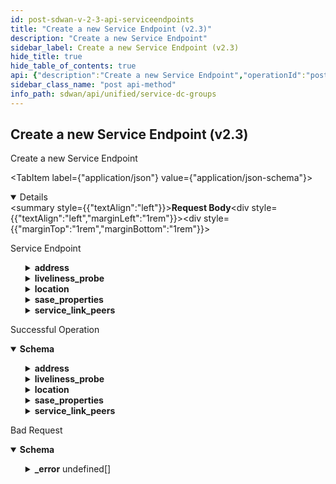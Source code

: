 ```yaml
---
id: post-sdwan-v-2-3-api-serviceendpoints
title: "Create a new Service Endpoint (v2.3)"
description: "Create a new Service Endpoint"
sidebar_label: Create a new Service Endpoint (v2.3)
hide_title: true
hide_table_of_contents: true
api: {"description":"Create a new Service Endpoint","operationId":"post-sdwan-v2.3-api-serviceendpoints","requestBody":{"content":{"application/json":{"schema":{"properties":{"address":{"description":"Address: Valid ","properties":{"city":{"description":"City: Length(max = 100, , min = 0) ","type":"string"},"country":{"description":"Country: Length(max = 100, , min = 0) ","type":"string"},"post_code":{"description":"Post Code: Length(max = 100, , min = 0) ","type":"string"},"state":{"description":"State: Length(max = 100, , min = 0) ","type":"string"},"street":{"description":"Street: Length(max = 100, , min = 0) ","type":"string"},"street2":{"description":"Street2: Length(max = 100, , min = 0) ","type":"string"}}},"admin_up":{"description":"Admin Up: Required(error = ADMIN_UP_REQD: Admin up required.) ","type":"boolean"},"allow_enterprise_traffic":{"description":"Allow Enterprise Traffic","type":"boolean"},"description":{"description":"Description: Size(max = 256, error = DESCRIPTION_SIZE_EXCEEDED: Description size exceeded., min = 0) Valid ","type":"string"},"id":{"description":"Id","type":"string"},"liveliness_probe":{"description":"Liveliness Probe: Valid ","properties":{"http":{"description":"Http: Valid ","items":{"properties":{"failure_count":{"description":"Failure Count: Required(error = INVALID_HTTP_FAILURE_COUNT_INTERVAL: Invalid http probe failure count.Should be between 3 to 300 seconds.) Range(max = 300L, error = INVALID_HTTP_FAILURE_COUNT_INTERVAL: Invalid http probe failure count.Should be between 3 to 300 seconds., min = 3L) ","type":"integer"},"http_status_codes":{"description":"Http Status Codes: ListNumber(duplicate = false, max = 600, error = INVALID_HTTP_STATUS_CODE: Invalid http status code. Should be between 100 to 600 and should not be duplicate., min = 100) Size(max = 8, error = HTTP_STATUS_CODES_EXCEEDS_LIMIT: Maximum 8 status codes can be specified, min = 0) ","items":{"description":"Http Status Codes","type":"integer"},"type":"array"},"interval":{"description":"Interval: Required(error = INVALID_HTTP_PROBE_INTERVAL: Invalid http probe interval. Should be between 10 to 3600 seconds.) Range(max = 3600L, error = INVALID_HTTP_PROBE_INTERVAL: Invalid http probe interval. Should be between 10 to 3600 seconds., min = 10L) ","type":"integer"},"url":{"description":"Url: Required(error = INVALID_HTTP_PROBE_URL: Http probe url required) Size(max = 1024, error = INVALID_HTTP_PROBLE_URL_LEN: Invalid http probe url length.Should be up to 1024., min = 0) ","type":"string"}},"required":["failure_count","interval","url"]},"type":"array"},"icmp_ping":{"description":"Icmp Ping: Valid ","items":{"properties":{"failure_count":{"description":"Failure Count: Required(error = INVALID_ICMP_FAILURE_COUNT_INTERVAL: Invalid icmp probe failure count.Should be between 3 to 300 seconds.) Range(max = 300L, error = INVALID_ICMP_FAILURE_COUNT_INTERVAL: Invalid icmp probe failure count.Should be between 3 to 300 seconds., min = 3L) ","type":"integer"},"interval":{"description":"Interval: Required(error = INVALID_ICMP_PROBE_INTERVAL: Invalid icmp probe interval.Should be between 1 to 30 seconds.) Range(max = 30L, error = INVALID_ICMP_PROBE_INTERVAL: Invalid icmp probe interval.Should be between 1 to 30 seconds., min = 1L) ","type":"integer"},"ip_addresses":{"description":"Ip Addresses: Required(error = INVALID_ICMP_PROBE: Please provide icmp probe.) ListIPAddress(bcast = DENY, listMaxSize = 8, error = INVALID_ICMP_PROBE_ADDRESSES: Please provide valid icmp probe ipv4 addresses., required = false, type = IP) ","items":{"description":"Ip Addresses","type":"string"},"type":"array"}},"required":["failure_count","interval","ip_addresses"]},"type":"array"}}},"location":{"description":"Location: Valid ","properties":{"description":{"description":"Description","type":"string"},"latitude":{"description":"Latitude: Range(max = 90L, error = INVALID_LATITUDE_VALUE: Invalid latitude value.Shoule be between -90 to 90., min = -90L) ","format":"float","type":"number"},"longitude":{"description":"Longitude: Range(max = 180L, error = INVALID_LONGITUDE_VALUE: Invalid longitude value.Shoule be between -180 to 180., min = -180L) ","format":"float","type":"number"}}},"name":{"description":"Name: Required(error = SERVICEENDPOINT_NAME_REQD: service endpoint name required.) Size(max = 128, error = SERVICEENDPOINT_NAME_EXCEEDS_LIMIT: Service endpoint name exceeds limit., min = 0) Valid ","type":"string"},"sase_properties":{"description":"Sase Properties: Valid ","properties":{"allocated_bandwidth_mbps":{"description":"Allocated Bandwidth Mbps","type":"integer"},"pa_compute_region_oid":{"description":"Pa Compute Region Oid","type":"string"}}},"service_link_peers":{"description":"Service Link Peers: Valid ","properties":{"hostnames":{"description":"Hostnames: ListString(allowDuplicate = true, allowEmpty = true, allowNull = true, length = 0, listMaxSize = 128, INVALID_SERVICELINK_PEERS_ADDRESSES, noTrim = false, regex = , required = false) ","items":{"description":"Hostnames","type":"string"},"type":"array"},"ip_addresses":{"description":"Ip Addresses: ListIPAddress(bcast = DENY, listMaxSize = 128, INVALID_SERVICELINK_PEERS_ADDRESSES, required = false, type = IP) ","items":{"description":"Ip Addresses","type":"string"},"type":"array"}}},"site_id":{"description":"Site Id","type":"string"},"tags":{"description":"Tags: ListString(allowDuplicate = false, allowEmpty = true, allowNull = true, length = 128, listMaxSize = 10, error = INVALID_TAG: Maximum 10 Unique tags of length 1024 each are allowed, noTrim = false, regex = [^,\\\\s]+, required = false) ","items":{"description":"Tags","type":"string"},"type":"array"},"type":{"description":"Type: ValidateEnum(enumClass = classOf[NetworkServiceType], message = Invalid enum string., nullAllowed = false) ","enum":["CG_TRANSIT","NON_CG_TRANSIT","SASE"],"type":"string"}},"required":["admin_up","type","name"]}}},"description":"Service Endpoint"},"responses":{"200":{"content":{"application/json":{"schema":{"properties":{"address":{"description":"Address: Valid ","properties":{"city":{"description":"City: Length(max = 100, , min = 0) ","type":"string"},"country":{"description":"Country: Length(max = 100, , min = 0) ","type":"string"},"post_code":{"description":"Post Code: Length(max = 100, , min = 0) ","type":"string"},"state":{"description":"State: Length(max = 100, , min = 0) ","type":"string"},"street":{"description":"Street: Length(max = 100, , min = 0) ","type":"string"},"street2":{"description":"Street2: Length(max = 100, , min = 0) ","type":"string"}}},"admin_up":{"description":"Admin Up: Required(error = ADMIN_UP_REQD: Admin up required.) ","type":"boolean"},"allow_enterprise_traffic":{"description":"Allow Enterprise Traffic","type":"boolean"},"description":{"description":"Description: Size(max = 256, error = DESCRIPTION_SIZE_EXCEEDED: Description size exceeded., min = 0) Valid ","type":"string"},"id":{"description":"Id","type":"string"},"liveliness_probe":{"description":"Liveliness Probe: Valid ","properties":{"http":{"description":"Http: Valid ","items":{"properties":{"failure_count":{"description":"Failure Count: Required(error = INVALID_HTTP_FAILURE_COUNT_INTERVAL: Invalid http probe failure count.Should be between 3 to 300 seconds.) Range(max = 300L, error = INVALID_HTTP_FAILURE_COUNT_INTERVAL: Invalid http probe failure count.Should be between 3 to 300 seconds., min = 3L) ","type":"integer"},"http_status_codes":{"description":"Http Status Codes: ListNumber(duplicate = false, max = 600, error = INVALID_HTTP_STATUS_CODE: Invalid http status code. Should be between 100 to 600 and should not be duplicate., min = 100) Size(max = 8, error = HTTP_STATUS_CODES_EXCEEDS_LIMIT: Maximum 8 status codes can be specified, min = 0) ","items":{"description":"Http Status Codes","type":"integer"},"type":"array"},"interval":{"description":"Interval: Required(error = INVALID_HTTP_PROBE_INTERVAL: Invalid http probe interval. Should be between 10 to 3600 seconds.) Range(max = 3600L, error = INVALID_HTTP_PROBE_INTERVAL: Invalid http probe interval. Should be between 10 to 3600 seconds., min = 10L) ","type":"integer"},"url":{"description":"Url: Required(error = INVALID_HTTP_PROBE_URL: Http probe url required) Size(max = 1024, error = INVALID_HTTP_PROBLE_URL_LEN: Invalid http probe url length.Should be up to 1024., min = 0) ","type":"string"}},"required":["failure_count","interval","url"]},"type":"array"},"icmp_ping":{"description":"Icmp Ping: Valid ","items":{"properties":{"failure_count":{"description":"Failure Count: Required(error = INVALID_ICMP_FAILURE_COUNT_INTERVAL: Invalid icmp probe failure count.Should be between 3 to 300 seconds.) Range(max = 300L, error = INVALID_ICMP_FAILURE_COUNT_INTERVAL: Invalid icmp probe failure count.Should be between 3 to 300 seconds., min = 3L) ","type":"integer"},"interval":{"description":"Interval: Required(error = INVALID_ICMP_PROBE_INTERVAL: Invalid icmp probe interval.Should be between 1 to 30 seconds.) Range(max = 30L, error = INVALID_ICMP_PROBE_INTERVAL: Invalid icmp probe interval.Should be between 1 to 30 seconds., min = 1L) ","type":"integer"},"ip_addresses":{"description":"Ip Addresses: Required(error = INVALID_ICMP_PROBE: Please provide icmp probe.) ListIPAddress(bcast = DENY, listMaxSize = 8, error = INVALID_ICMP_PROBE_ADDRESSES: Please provide valid icmp probe ipv4 addresses., required = false, type = IP) ","items":{"description":"Ip Addresses","type":"string"},"type":"array"}},"required":["failure_count","interval","ip_addresses"]},"type":"array"}}},"location":{"description":"Location: Valid ","properties":{"description":{"description":"Description","type":"string"},"latitude":{"description":"Latitude: Range(max = 90L, error = INVALID_LATITUDE_VALUE: Invalid latitude value.Shoule be between -90 to 90., min = -90L) ","format":"float","type":"number"},"longitude":{"description":"Longitude: Range(max = 180L, error = INVALID_LONGITUDE_VALUE: Invalid longitude value.Shoule be between -180 to 180., min = -180L) ","format":"float","type":"number"}}},"name":{"description":"Name: Required(error = SERVICEENDPOINT_NAME_REQD: service endpoint name required.) Size(max = 128, error = SERVICEENDPOINT_NAME_EXCEEDS_LIMIT: Service endpoint name exceeds limit., min = 0) Valid ","type":"string"},"sase_properties":{"description":"Sase Properties: Valid ","properties":{"allocated_bandwidth_mbps":{"description":"Allocated Bandwidth Mbps","type":"integer"},"pa_compute_region_oid":{"description":"Pa Compute Region Oid","type":"string"}}},"service_link_peers":{"description":"Service Link Peers: Valid ","properties":{"hostnames":{"description":"Hostnames: ListString(allowDuplicate = true, allowEmpty = true, allowNull = true, length = 0, listMaxSize = 128, INVALID_SERVICELINK_PEERS_ADDRESSES, noTrim = false, regex = , required = false) ","items":{"description":"Hostnames","type":"string"},"type":"array"},"ip_addresses":{"description":"Ip Addresses: ListIPAddress(bcast = DENY, listMaxSize = 128, INVALID_SERVICELINK_PEERS_ADDRESSES, required = false, type = IP) ","items":{"description":"Ip Addresses","type":"string"},"type":"array"}}},"site_id":{"description":"Site Id","type":"string"},"tags":{"description":"Tags: ListString(allowDuplicate = false, allowEmpty = true, allowNull = true, length = 128, listMaxSize = 10, error = INVALID_TAG: Maximum 10 Unique tags of length 1024 each are allowed, noTrim = false, regex = [^,\\\\s]+, required = false) ","items":{"description":"Tags","type":"string"},"type":"array"},"type":{"description":"Type: ValidateEnum(enumClass = classOf[NetworkServiceType], message = Invalid enum string., nullAllowed = false) ","enum":["CG_TRANSIT","NON_CG_TRANSIT","SASE"],"type":"string"}},"required":["admin_up","type","name"]}}},"description":"Successful Operation"},"400":{"content":{"application/json":{"example":{"value":{"_error":[{"code":"INVALID_JSON_INPUT"},{"code":"UNKNOWN_SITE"},{"code":"SERVICEENDPOINT_EXIST_WITH_SITE"},{"code":"SERVICEENDPOINT_NAME_REQD"},{"code":"SERVICEENDPOINT_NAME_EXCEEDS_LIMIT"},{"code":"DESCRIPTION_SIZE_EXCEEDED"},{"code":"ADMIN_UP_REQD"},{"code":"SERVICEENDPOINT_CREATE_NOTALLOWED_SASE"}]}},"schema":{"properties":{"_error":{"items":{"properties":{"code":{"type":"string"},"message":{"type":"string"}}},"type":"array"}}}}},"description":"Bad Request"}},"tags":["Service & DC Groups"],"method":"post","path":"/sdwan/v2.3/api/serviceendpoints","jsonRequestBodyExample":{"address":{"city":"string","country":"string","post_code":"string","state":"string","street":"string","street2":"string"},"admin_up":true,"allow_enterprise_traffic":true,"description":"string","id":"string","liveliness_probe":{"http":[{"failure_count":0,"http_status_codes":[0],"interval":0,"url":"string"}],"icmp_ping":[{"failure_count":0,"interval":0,"ip_addresses":["string"]}]},"location":{"description":"string","latitude":0,"longitude":0},"name":"string","sase_properties":{"allocated_bandwidth_mbps":0,"pa_compute_region_oid":"string"},"service_link_peers":{"hostnames":["string"],"ip_addresses":["string"]},"site_id":"string","tags":["string"],"type":"CG_TRANSIT"},"info":{"contact":{},"description":"List of APIs used to manage the DC groups, service endpoints and service mappings. It is used to classify sites (Data Centers) into DC groups and external service groups.","title":"Service & DC Groups","version":"Latest"},"postman":{"name":"Create a new Service Endpoint (v2.3)","description":{"content":"Create a new Service Endpoint","type":"text/plain"},"url":{"path":["sdwan","v2.3","api","serviceendpoints"],"host":["{{baseUrl}}"],"query":[],"variable":[]},"header":[{"key":"Content-Type","value":"application/json"},{"key":"Accept","value":"application/json"}],"method":"POST","body":{"mode":"raw","raw":"\"\"","options":{"raw":{"language":"json"}}}}}
sidebar_class_name: "post api-method"
info_path: sdwan/api/unified/service-dc-groups
---
```



## Create a new Service Endpoint (v2.3)



Create a new Service Endpoint

<MimeTabs><TabItem label={"application/json"} value={"application/json-schema"}><details style={{}} data-collapsed={false} open={true}><summary style={{"textAlign":"left"}}><strong>Request Body</strong></summary><div style={{"textAlign":"left","marginLeft":"1rem"}}><div style={{"marginTop":"1rem","marginBottom":"1rem"}}>

Service Endpoint

</div></div><ul style={{"marginLeft":"1rem"}}><SchemaItem collapsible={true} className={"schemaItem"}><details style={{}}><summary style={{}}><strong>address</strong><span style={{"opacity":"0.6"}}> </span></summary><div style={{"marginLeft":"1rem"}}><div style={{"marginTop":".5rem","marginBottom":".5rem"}}>

Address: Valid 

</div><SchemaItem collapsible={false} name={"city"} required={false} schemaDescription={"City: Length(max = 100, , min = 0) "} schemaName={"string"} qualifierMessage={undefined} defaultValue={undefined}></SchemaItem><SchemaItem collapsible={false} name={"country"} required={false} schemaDescription={"Country: Length(max = 100, , min = 0) "} schemaName={"string"} qualifierMessage={undefined} defaultValue={undefined}></SchemaItem><SchemaItem collapsible={false} name={"post_code"} required={false} schemaDescription={"Post Code: Length(max = 100, , min = 0) "} schemaName={"string"} qualifierMessage={undefined} defaultValue={undefined}></SchemaItem><SchemaItem collapsible={false} name={"state"} required={false} schemaDescription={"State: Length(max = 100, , min = 0) "} schemaName={"string"} qualifierMessage={undefined} defaultValue={undefined}></SchemaItem><SchemaItem collapsible={false} name={"street"} required={false} schemaDescription={"Street: Length(max = 100, , min = 0) "} schemaName={"string"} qualifierMessage={undefined} defaultValue={undefined}></SchemaItem><SchemaItem collapsible={false} name={"street2"} required={false} schemaDescription={"Street2: Length(max = 100, , min = 0) "} schemaName={"string"} qualifierMessage={undefined} defaultValue={undefined}></SchemaItem></div></details></SchemaItem><SchemaItem collapsible={false} name={"admin_up"} required={true} schemaDescription={"Admin Up: Required(error = ADMIN_UP_REQD: Admin up required.) "} schemaName={"boolean"} qualifierMessage={undefined} defaultValue={undefined}></SchemaItem><SchemaItem collapsible={false} name={"allow_enterprise_traffic"} required={false} schemaDescription={"Allow Enterprise Traffic"} schemaName={"boolean"} qualifierMessage={undefined} defaultValue={undefined}></SchemaItem><SchemaItem collapsible={false} name={"description"} required={false} schemaDescription={"Description: Size(max = 256, error = DESCRIPTION_SIZE_EXCEEDED: Description size exceeded., min = 0) Valid "} schemaName={"string"} qualifierMessage={undefined} defaultValue={undefined}></SchemaItem><SchemaItem collapsible={false} name={"id"} required={false} schemaDescription={"Id"} schemaName={"string"} qualifierMessage={undefined} defaultValue={undefined}></SchemaItem><SchemaItem collapsible={true} className={"schemaItem"}><details style={{}}><summary style={{}}><strong>liveliness_probe</strong><span style={{"opacity":"0.6"}}> </span></summary><div style={{"marginLeft":"1rem"}}><div style={{"marginTop":".5rem","marginBottom":".5rem"}}>

Liveliness Probe: Valid 

</div><SchemaItem collapsible={true} className={"schemaItem"}><details style={{}}><summary style={{}}><strong>http</strong><span style={{"opacity":"0.6"}}> undefined[]</span></summary><div style={{"marginLeft":"1rem"}}><div style={{"marginTop":".5rem","marginBottom":".5rem"}}>

Http: Valid 

</div><SchemaItem collapsible={false} name={"failure_count"} required={true} schemaDescription={"Failure Count: Required(error = INVALID_HTTP_FAILURE_COUNT_INTERVAL: Invalid http probe failure count.Should be between 3 to 300 seconds.) Range(max = 300L, error = INVALID_HTTP_FAILURE_COUNT_INTERVAL: Invalid http probe failure count.Should be between 3 to 300 seconds., min = 3L) "} schemaName={"integer"} qualifierMessage={undefined} defaultValue={undefined}></SchemaItem><SchemaItem collapsible={false} name={"http_status_codes"} required={false} schemaDescription={"Http Status Codes: ListNumber(duplicate = false, max = 600, error = INVALID_HTTP_STATUS_CODE: Invalid http status code. Should be between 100 to 600 and should not be duplicate., min = 100) Size(max = 8, error = HTTP_STATUS_CODES_EXCEEDS_LIMIT: Maximum 8 status codes can be specified, min = 0) "} schemaName={"integer[]"} qualifierMessage={undefined} defaultValue={undefined}></SchemaItem><SchemaItem collapsible={false} name={"interval"} required={true} schemaDescription={"Interval: Required(error = INVALID_HTTP_PROBE_INTERVAL: Invalid http probe interval. Should be between 10 to 3600 seconds.) Range(max = 3600L, error = INVALID_HTTP_PROBE_INTERVAL: Invalid http probe interval. Should be between 10 to 3600 seconds., min = 10L) "} schemaName={"integer"} qualifierMessage={undefined} defaultValue={undefined}></SchemaItem><SchemaItem collapsible={false} name={"url"} required={true} schemaDescription={"Url: Required(error = INVALID_HTTP_PROBE_URL: Http probe url required) Size(max = 1024, error = INVALID_HTTP_PROBLE_URL_LEN: Invalid http probe url length.Should be up to 1024., min = 0) "} schemaName={"string"} qualifierMessage={undefined} defaultValue={undefined}></SchemaItem></div></details></SchemaItem><SchemaItem collapsible={true} className={"schemaItem"}><details style={{}}><summary style={{}}><strong>icmp_ping</strong><span style={{"opacity":"0.6"}}> undefined[]</span></summary><div style={{"marginLeft":"1rem"}}><div style={{"marginTop":".5rem","marginBottom":".5rem"}}>

Icmp Ping: Valid 

</div><SchemaItem collapsible={false} name={"failure_count"} required={true} schemaDescription={"Failure Count: Required(error = INVALID_ICMP_FAILURE_COUNT_INTERVAL: Invalid icmp probe failure count.Should be between 3 to 300 seconds.) Range(max = 300L, error = INVALID_ICMP_FAILURE_COUNT_INTERVAL: Invalid icmp probe failure count.Should be between 3 to 300 seconds., min = 3L) "} schemaName={"integer"} qualifierMessage={undefined} defaultValue={undefined}></SchemaItem><SchemaItem collapsible={false} name={"interval"} required={true} schemaDescription={"Interval: Required(error = INVALID_ICMP_PROBE_INTERVAL: Invalid icmp probe interval.Should be between 1 to 30 seconds.) Range(max = 30L, error = INVALID_ICMP_PROBE_INTERVAL: Invalid icmp probe interval.Should be between 1 to 30 seconds., min = 1L) "} schemaName={"integer"} qualifierMessage={undefined} defaultValue={undefined}></SchemaItem><SchemaItem collapsible={false} name={"ip_addresses"} required={true} schemaDescription={"Ip Addresses: Required(error = INVALID_ICMP_PROBE: Please provide icmp probe.) ListIPAddress(bcast = DENY, listMaxSize = 8, error = INVALID_ICMP_PROBE_ADDRESSES: Please provide valid icmp probe ipv4 addresses., required = false, type = IP) "} schemaName={"string[]"} qualifierMessage={undefined} defaultValue={undefined}></SchemaItem></div></details></SchemaItem></div></details></SchemaItem><SchemaItem collapsible={true} className={"schemaItem"}><details style={{}}><summary style={{}}><strong>location</strong><span style={{"opacity":"0.6"}}> </span></summary><div style={{"marginLeft":"1rem"}}><div style={{"marginTop":".5rem","marginBottom":".5rem"}}>

Location: Valid 

</div><SchemaItem collapsible={false} name={"description"} required={false} schemaDescription={"Description"} schemaName={"string"} qualifierMessage={undefined} defaultValue={undefined}></SchemaItem><SchemaItem collapsible={false} name={"latitude"} required={false} schemaDescription={"Latitude: Range(max = 90L, error = INVALID_LATITUDE_VALUE: Invalid latitude value.Shoule be between -90 to 90., min = -90L) "} schemaName={"float"} qualifierMessage={undefined} defaultValue={undefined}></SchemaItem><SchemaItem collapsible={false} name={"longitude"} required={false} schemaDescription={"Longitude: Range(max = 180L, error = INVALID_LONGITUDE_VALUE: Invalid longitude value.Shoule be between -180 to 180., min = -180L) "} schemaName={"float"} qualifierMessage={undefined} defaultValue={undefined}></SchemaItem></div></details></SchemaItem><SchemaItem collapsible={false} name={"name"} required={true} schemaDescription={"Name: Required(error = SERVICEENDPOINT_NAME_REQD: service endpoint name required.) Size(max = 128, error = SERVICEENDPOINT_NAME_EXCEEDS_LIMIT: Service endpoint name exceeds limit., min = 0) Valid "} schemaName={"string"} qualifierMessage={undefined} defaultValue={undefined}></SchemaItem><SchemaItem collapsible={true} className={"schemaItem"}><details style={{}}><summary style={{}}><strong>sase_properties</strong><span style={{"opacity":"0.6"}}> </span></summary><div style={{"marginLeft":"1rem"}}><div style={{"marginTop":".5rem","marginBottom":".5rem"}}>

Sase Properties: Valid 

</div><SchemaItem collapsible={false} name={"allocated_bandwidth_mbps"} required={false} schemaDescription={"Allocated Bandwidth Mbps"} schemaName={"integer"} qualifierMessage={undefined} defaultValue={undefined}></SchemaItem><SchemaItem collapsible={false} name={"pa_compute_region_oid"} required={false} schemaDescription={"Pa Compute Region Oid"} schemaName={"string"} qualifierMessage={undefined} defaultValue={undefined}></SchemaItem></div></details></SchemaItem><SchemaItem collapsible={true} className={"schemaItem"}><details style={{}}><summary style={{}}><strong>service_link_peers</strong><span style={{"opacity":"0.6"}}> </span></summary><div style={{"marginLeft":"1rem"}}><div style={{"marginTop":".5rem","marginBottom":".5rem"}}>

Service Link Peers: Valid 

</div><SchemaItem collapsible={false} name={"hostnames"} required={false} schemaDescription={"Hostnames: ListString(allowDuplicate = true, allowEmpty = true, allowNull = true, length = 0, listMaxSize = 128, INVALID_SERVICELINK_PEERS_ADDRESSES, noTrim = false, regex = , required = false) "} schemaName={"string[]"} qualifierMessage={undefined} defaultValue={undefined}></SchemaItem><SchemaItem collapsible={false} name={"ip_addresses"} required={false} schemaDescription={"Ip Addresses: ListIPAddress(bcast = DENY, listMaxSize = 128, INVALID_SERVICELINK_PEERS_ADDRESSES, required = false, type = IP) "} schemaName={"string[]"} qualifierMessage={undefined} defaultValue={undefined}></SchemaItem></div></details></SchemaItem><SchemaItem collapsible={false} name={"site_id"} required={false} schemaDescription={"Site Id"} schemaName={"string"} qualifierMessage={undefined} defaultValue={undefined}></SchemaItem><SchemaItem collapsible={false} name={"tags"} required={false} schemaDescription={"Tags: ListString(allowDuplicate = false, allowEmpty = true, allowNull = true, length = 128, listMaxSize = 10, error = INVALID_TAG: Maximum 10 Unique tags of length 1024 each are allowed, noTrim = false, regex = [^,\\\\s]+, required = false) "} schemaName={"string[]"} qualifierMessage={undefined} defaultValue={undefined}></SchemaItem><SchemaItem collapsible={false} name={"type"} required={true} schemaDescription={"Type: ValidateEnum(enumClass = classOf[NetworkServiceType], message = Invalid enum string., nullAllowed = false) "} schemaName={"string"} qualifierMessage={"**Possible values:** [`CG_TRANSIT`, `NON_CG_TRANSIT`, `SASE`]"} defaultValue={undefined}></SchemaItem></ul></details></TabItem></MimeTabs><div><ApiTabs><TabItem label={"200"} value={"200"}><div>

Successful Operation

</div><div><MimeTabs groupId={"mime-type"}><TabItem label={"application/json"} value={"application/json"}><SchemaTabs groupId={"schema-tabs"}><TabItem label={"Schema"} value={"Schema"}><details style={{}} data-collapsed={false} open={true}><summary style={{"textAlign":"left"}}><strong>Schema</strong></summary><div style={{"textAlign":"left","marginLeft":"1rem"}}></div><ul style={{"marginLeft":"1rem"}}><SchemaItem collapsible={true} className={"schemaItem"}><details style={{}}><summary style={{}}><strong>address</strong><span style={{"opacity":"0.6"}}> </span></summary><div style={{"marginLeft":"1rem"}}><div style={{"marginTop":".5rem","marginBottom":".5rem"}}>

Address: Valid 

</div><SchemaItem collapsible={false} name={"city"} required={false} schemaDescription={"City: Length(max = 100, , min = 0) "} schemaName={"string"} qualifierMessage={undefined} defaultValue={undefined}></SchemaItem><SchemaItem collapsible={false} name={"country"} required={false} schemaDescription={"Country: Length(max = 100, , min = 0) "} schemaName={"string"} qualifierMessage={undefined} defaultValue={undefined}></SchemaItem><SchemaItem collapsible={false} name={"post_code"} required={false} schemaDescription={"Post Code: Length(max = 100, , min = 0) "} schemaName={"string"} qualifierMessage={undefined} defaultValue={undefined}></SchemaItem><SchemaItem collapsible={false} name={"state"} required={false} schemaDescription={"State: Length(max = 100, , min = 0) "} schemaName={"string"} qualifierMessage={undefined} defaultValue={undefined}></SchemaItem><SchemaItem collapsible={false} name={"street"} required={false} schemaDescription={"Street: Length(max = 100, , min = 0) "} schemaName={"string"} qualifierMessage={undefined} defaultValue={undefined}></SchemaItem><SchemaItem collapsible={false} name={"street2"} required={false} schemaDescription={"Street2: Length(max = 100, , min = 0) "} schemaName={"string"} qualifierMessage={undefined} defaultValue={undefined}></SchemaItem></div></details></SchemaItem><SchemaItem collapsible={false} name={"admin_up"} required={false} schemaDescription={"Admin Up: Required(error = ADMIN_UP_REQD: Admin up required.) "} schemaName={"boolean"} qualifierMessage={undefined} defaultValue={undefined}></SchemaItem><SchemaItem collapsible={false} name={"allow_enterprise_traffic"} required={false} schemaDescription={"Allow Enterprise Traffic"} schemaName={"boolean"} qualifierMessage={undefined} defaultValue={undefined}></SchemaItem><SchemaItem collapsible={false} name={"description"} required={false} schemaDescription={"Description: Size(max = 256, error = DESCRIPTION_SIZE_EXCEEDED: Description size exceeded., min = 0) Valid "} schemaName={"string"} qualifierMessage={undefined} defaultValue={undefined}></SchemaItem><SchemaItem collapsible={false} name={"id"} required={false} schemaDescription={"Id"} schemaName={"string"} qualifierMessage={undefined} defaultValue={undefined}></SchemaItem><SchemaItem collapsible={true} className={"schemaItem"}><details style={{}}><summary style={{}}><strong>liveliness_probe</strong><span style={{"opacity":"0.6"}}> </span></summary><div style={{"marginLeft":"1rem"}}><div style={{"marginTop":".5rem","marginBottom":".5rem"}}>

Liveliness Probe: Valid 

</div><SchemaItem collapsible={true} className={"schemaItem"}><details style={{}}><summary style={{}}><strong>http</strong><span style={{"opacity":"0.6"}}> undefined[]</span></summary><div style={{"marginLeft":"1rem"}}><div style={{"marginTop":".5rem","marginBottom":".5rem"}}>

Http: Valid 

</div><SchemaItem collapsible={false} name={"failure_count"} required={false} schemaDescription={"Failure Count: Required(error = INVALID_HTTP_FAILURE_COUNT_INTERVAL: Invalid http probe failure count.Should be between 3 to 300 seconds.) Range(max = 300L, error = INVALID_HTTP_FAILURE_COUNT_INTERVAL: Invalid http probe failure count.Should be between 3 to 300 seconds., min = 3L) "} schemaName={"integer"} qualifierMessage={undefined} defaultValue={undefined}></SchemaItem><SchemaItem collapsible={false} name={"http_status_codes"} required={false} schemaDescription={"Http Status Codes: ListNumber(duplicate = false, max = 600, error = INVALID_HTTP_STATUS_CODE: Invalid http status code. Should be between 100 to 600 and should not be duplicate., min = 100) Size(max = 8, error = HTTP_STATUS_CODES_EXCEEDS_LIMIT: Maximum 8 status codes can be specified, min = 0) "} schemaName={"integer[]"} qualifierMessage={undefined} defaultValue={undefined}></SchemaItem><SchemaItem collapsible={false} name={"interval"} required={false} schemaDescription={"Interval: Required(error = INVALID_HTTP_PROBE_INTERVAL: Invalid http probe interval. Should be between 10 to 3600 seconds.) Range(max = 3600L, error = INVALID_HTTP_PROBE_INTERVAL: Invalid http probe interval. Should be between 10 to 3600 seconds., min = 10L) "} schemaName={"integer"} qualifierMessage={undefined} defaultValue={undefined}></SchemaItem><SchemaItem collapsible={false} name={"url"} required={false} schemaDescription={"Url: Required(error = INVALID_HTTP_PROBE_URL: Http probe url required) Size(max = 1024, error = INVALID_HTTP_PROBLE_URL_LEN: Invalid http probe url length.Should be up to 1024., min = 0) "} schemaName={"string"} qualifierMessage={undefined} defaultValue={undefined}></SchemaItem></div></details></SchemaItem><SchemaItem collapsible={true} className={"schemaItem"}><details style={{}}><summary style={{}}><strong>icmp_ping</strong><span style={{"opacity":"0.6"}}> undefined[]</span></summary><div style={{"marginLeft":"1rem"}}><div style={{"marginTop":".5rem","marginBottom":".5rem"}}>

Icmp Ping: Valid 

</div><SchemaItem collapsible={false} name={"failure_count"} required={false} schemaDescription={"Failure Count: Required(error = INVALID_ICMP_FAILURE_COUNT_INTERVAL: Invalid icmp probe failure count.Should be between 3 to 300 seconds.) Range(max = 300L, error = INVALID_ICMP_FAILURE_COUNT_INTERVAL: Invalid icmp probe failure count.Should be between 3 to 300 seconds., min = 3L) "} schemaName={"integer"} qualifierMessage={undefined} defaultValue={undefined}></SchemaItem><SchemaItem collapsible={false} name={"interval"} required={false} schemaDescription={"Interval: Required(error = INVALID_ICMP_PROBE_INTERVAL: Invalid icmp probe interval.Should be between 1 to 30 seconds.) Range(max = 30L, error = INVALID_ICMP_PROBE_INTERVAL: Invalid icmp probe interval.Should be between 1 to 30 seconds., min = 1L) "} schemaName={"integer"} qualifierMessage={undefined} defaultValue={undefined}></SchemaItem><SchemaItem collapsible={false} name={"ip_addresses"} required={false} schemaDescription={"Ip Addresses: Required(error = INVALID_ICMP_PROBE: Please provide icmp probe.) ListIPAddress(bcast = DENY, listMaxSize = 8, error = INVALID_ICMP_PROBE_ADDRESSES: Please provide valid icmp probe ipv4 addresses., required = false, type = IP) "} schemaName={"string[]"} qualifierMessage={undefined} defaultValue={undefined}></SchemaItem></div></details></SchemaItem></div></details></SchemaItem><SchemaItem collapsible={true} className={"schemaItem"}><details style={{}}><summary style={{}}><strong>location</strong><span style={{"opacity":"0.6"}}> </span></summary><div style={{"marginLeft":"1rem"}}><div style={{"marginTop":".5rem","marginBottom":".5rem"}}>

Location: Valid 

</div><SchemaItem collapsible={false} name={"description"} required={false} schemaDescription={"Description"} schemaName={"string"} qualifierMessage={undefined} defaultValue={undefined}></SchemaItem><SchemaItem collapsible={false} name={"latitude"} required={false} schemaDescription={"Latitude: Range(max = 90L, error = INVALID_LATITUDE_VALUE: Invalid latitude value.Shoule be between -90 to 90., min = -90L) "} schemaName={"float"} qualifierMessage={undefined} defaultValue={undefined}></SchemaItem><SchemaItem collapsible={false} name={"longitude"} required={false} schemaDescription={"Longitude: Range(max = 180L, error = INVALID_LONGITUDE_VALUE: Invalid longitude value.Shoule be between -180 to 180., min = -180L) "} schemaName={"float"} qualifierMessage={undefined} defaultValue={undefined}></SchemaItem></div></details></SchemaItem><SchemaItem collapsible={false} name={"name"} required={false} schemaDescription={"Name: Required(error = SERVICEENDPOINT_NAME_REQD: service endpoint name required.) Size(max = 128, error = SERVICEENDPOINT_NAME_EXCEEDS_LIMIT: Service endpoint name exceeds limit., min = 0) Valid "} schemaName={"string"} qualifierMessage={undefined} defaultValue={undefined}></SchemaItem><SchemaItem collapsible={true} className={"schemaItem"}><details style={{}}><summary style={{}}><strong>sase_properties</strong><span style={{"opacity":"0.6"}}> </span></summary><div style={{"marginLeft":"1rem"}}><div style={{"marginTop":".5rem","marginBottom":".5rem"}}>

Sase Properties: Valid 

</div><SchemaItem collapsible={false} name={"allocated_bandwidth_mbps"} required={false} schemaDescription={"Allocated Bandwidth Mbps"} schemaName={"integer"} qualifierMessage={undefined} defaultValue={undefined}></SchemaItem><SchemaItem collapsible={false} name={"pa_compute_region_oid"} required={false} schemaDescription={"Pa Compute Region Oid"} schemaName={"string"} qualifierMessage={undefined} defaultValue={undefined}></SchemaItem></div></details></SchemaItem><SchemaItem collapsible={true} className={"schemaItem"}><details style={{}}><summary style={{}}><strong>service_link_peers</strong><span style={{"opacity":"0.6"}}> </span></summary><div style={{"marginLeft":"1rem"}}><div style={{"marginTop":".5rem","marginBottom":".5rem"}}>

Service Link Peers: Valid 

</div><SchemaItem collapsible={false} name={"hostnames"} required={false} schemaDescription={"Hostnames: ListString(allowDuplicate = true, allowEmpty = true, allowNull = true, length = 0, listMaxSize = 128, INVALID_SERVICELINK_PEERS_ADDRESSES, noTrim = false, regex = , required = false) "} schemaName={"string[]"} qualifierMessage={undefined} defaultValue={undefined}></SchemaItem><SchemaItem collapsible={false} name={"ip_addresses"} required={false} schemaDescription={"Ip Addresses: ListIPAddress(bcast = DENY, listMaxSize = 128, INVALID_SERVICELINK_PEERS_ADDRESSES, required = false, type = IP) "} schemaName={"string[]"} qualifierMessage={undefined} defaultValue={undefined}></SchemaItem></div></details></SchemaItem><SchemaItem collapsible={false} name={"site_id"} required={false} schemaDescription={"Site Id"} schemaName={"string"} qualifierMessage={undefined} defaultValue={undefined}></SchemaItem><SchemaItem collapsible={false} name={"tags"} required={false} schemaDescription={"Tags: ListString(allowDuplicate = false, allowEmpty = true, allowNull = true, length = 128, listMaxSize = 10, error = INVALID_TAG: Maximum 10 Unique tags of length 1024 each are allowed, noTrim = false, regex = [^,\\\\s]+, required = false) "} schemaName={"string[]"} qualifierMessage={undefined} defaultValue={undefined}></SchemaItem><SchemaItem collapsible={false} name={"type"} required={false} schemaDescription={"Type: ValidateEnum(enumClass = classOf[NetworkServiceType], message = Invalid enum string., nullAllowed = false) "} schemaName={"string"} qualifierMessage={"**Possible values:** [`CG_TRANSIT`, `NON_CG_TRANSIT`, `SASE`]"} defaultValue={undefined}></SchemaItem></ul></details></TabItem><TabItem label={"Example (from schema)"} value={"Example (from schema)"}><ResponseSamples responseExample={"{\n  \"address\": {\n    \"city\": \"string\",\n    \"country\": \"string\",\n    \"post_code\": \"string\",\n    \"state\": \"string\",\n    \"street\": \"string\",\n    \"street2\": \"string\"\n  },\n  \"admin_up\": true,\n  \"allow_enterprise_traffic\": true,\n  \"description\": \"string\",\n  \"id\": \"string\",\n  \"liveliness_probe\": {\n    \"http\": [\n      {\n        \"failure_count\": 0,\n        \"http_status_codes\": [\n          0\n        ],\n        \"interval\": 0,\n        \"url\": \"string\"\n      }\n    ],\n    \"icmp_ping\": [\n      {\n        \"failure_count\": 0,\n        \"interval\": 0,\n        \"ip_addresses\": [\n          \"string\"\n        ]\n      }\n    ]\n  },\n  \"location\": {\n    \"description\": \"string\",\n    \"latitude\": 0,\n    \"longitude\": 0\n  },\n  \"name\": \"string\",\n  \"sase_properties\": {\n    \"allocated_bandwidth_mbps\": 0,\n    \"pa_compute_region_oid\": \"string\"\n  },\n  \"service_link_peers\": {\n    \"hostnames\": [\n      \"string\"\n    ],\n    \"ip_addresses\": [\n      \"string\"\n    ]\n  },\n  \"site_id\": \"string\",\n  \"tags\": [\n    \"string\"\n  ],\n  \"type\": \"CG_TRANSIT\"\n}"} language={"json"}></ResponseSamples></TabItem></SchemaTabs></TabItem></MimeTabs></div></TabItem><TabItem label={"400"} value={"400"}><div>

Bad Request

</div><div><MimeTabs groupId={"mime-type"}><TabItem label={"application/json"} value={"application/json"}><SchemaTabs groupId={"schema-tabs"}><TabItem label={"Schema"} value={"Schema"}><details style={{}} data-collapsed={false} open={true}><summary style={{"textAlign":"left"}}><strong>Schema</strong></summary><div style={{"textAlign":"left","marginLeft":"1rem"}}></div><ul style={{"marginLeft":"1rem"}}><SchemaItem collapsible={true} className={"schemaItem"}><details style={{}}><summary style={{}}><strong>_error</strong><span style={{"opacity":"0.6"}}> undefined[]</span></summary><div style={{"marginLeft":"1rem"}}><SchemaItem collapsible={false} name={"code"} required={false} schemaDescription={undefined} schemaName={"string"} qualifierMessage={undefined} defaultValue={undefined}></SchemaItem><SchemaItem collapsible={false} name={"message"} required={false} schemaDescription={undefined} schemaName={"string"} qualifierMessage={undefined} defaultValue={undefined}></SchemaItem></div></details></SchemaItem></ul></details></TabItem><TabItem label={"Example (from schema)"} value={"Example (from schema)"}><ResponseSamples responseExample={"{\n  \"_error\": [\n    {\n      \"code\": \"string\",\n      \"message\": \"string\"\n    }\n  ]\n}"} language={"json"}></ResponseSamples></TabItem><TabItem label={"Example"} value={"Example"}><ResponseSamples responseExample={"{\n  \"value\": {\n    \"_error\": [\n      {\n        \"code\": \"INVALID_JSON_INPUT\"\n      },\n      {\n        \"code\": \"UNKNOWN_SITE\"\n      },\n      {\n        \"code\": \"SERVICEENDPOINT_EXIST_WITH_SITE\"\n      },\n      {\n        \"code\": \"SERVICEENDPOINT_NAME_REQD\"\n      },\n      {\n        \"code\": \"SERVICEENDPOINT_NAME_EXCEEDS_LIMIT\"\n      },\n      {\n        \"code\": \"DESCRIPTION_SIZE_EXCEEDED\"\n      },\n      {\n        \"code\": \"ADMIN_UP_REQD\"\n      },\n      {\n        \"code\": \"SERVICEENDPOINT_CREATE_NOTALLOWED_SASE\"\n      }\n    ]\n  }\n}"} language={"json"}></ResponseSamples></TabItem></SchemaTabs></TabItem></MimeTabs></div></TabItem></ApiTabs></div>
      
